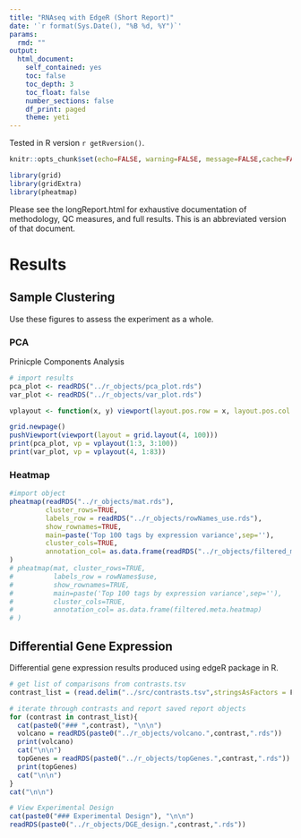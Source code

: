 ```yaml
---
title: "RNAseq with EdgeR (Short Report)"
date: '`r format(Sys.Date(), "%B %d, %Y")`'
params:
  rmd: ""
output:
  html_document:
    self_contained: yes
    toc: false
    toc_depth: 3
    toc_float: false
    number_sections: false
    df_print: paged
    theme: yeti
---
```

Tested in R version `r getRversion()`.

```r
knitr::opts_chunk$set(echo=FALSE, warning=FALSE, message=FALSE,cache=FALSE)
```

```r

library(grid)
library(gridExtra)
library(pheatmap)

```

Please see the longReport.html for exhaustive documentation of methodology, QC measures, and full results. This is an abbreviated version of that document.

# Results {.tabset}

## Sample Clustering {.tabset}

Use these figures to assess the experiment as a whole.

### PCA

Prinicple Components Analysis 

```r

# import results
pca_plot <- readRDS("../r_objects/pca_plot.rds")
var_plot <- readRDS("../r_objects/var_plot.rds")

vplayout <- function(x, y) viewport(layout.pos.row = x, layout.pos.col = y)

grid.newpage()
pushViewport(viewport(layout = grid.layout(4, 100)))
print(pca_plot, vp = vplayout(1:3, 3:100))
print(var_plot, vp = vplayout(4, 1:83))

```

### Heatmap

```r

#import object
pheatmap(readRDS("../r_objects/mat.rds"),
         cluster_rows=TRUE,
         labels_row = readRDS("../r_objects/rowNames_use.rds"),
         show_rownames=TRUE,
         main=paste('Top 100 tags by expression variance',sep=''),
         cluster_cols=TRUE,
         annotation_col= as.data.frame(readRDS("../r_objects/filtered_meta_heatmap.rds")) # requires a df
)
# pheatmap(mat, cluster_rows=TRUE,
#          labels_row = rowNames$use,
#          show_rownames=TRUE,
#          main=paste('Top 100 tags by expression variance',sep=''),
#          cluster_cols=TRUE,
#          annotation_col= as.data.frame(filtered.meta.heatmap)
# )
```

## Differential Gene Expression {.tabset}

Differential gene expression results produced using edgeR package in R. 

```r

# get list of comparisons from contrasts.tsv
contrast_list = (read.delim("../src/contrasts.tsv",stringsAsFactors = F,sep='\t'))$contrast

# iterate through contrasts and report saved report objects
for (contrast in contrast_list){
  cat(paste0("### ",contrast), "\n\n")
  volcano = readRDS(paste0("../r_objects/volcano.",contrast,".rds"))
  print(volcano)
  cat("\n\n")
  topGenes = readRDS(paste0("../r_objects/topGenes.",contrast,".rds"))
  print(topGenes)
  cat("\n\n")
}
cat("\n\n")

# View Experimental Design
cat(paste0("### Experimental Design"), "\n\n")
readRDS(paste0("../r_objects/DGE_design.",contrast,".rds"))
```